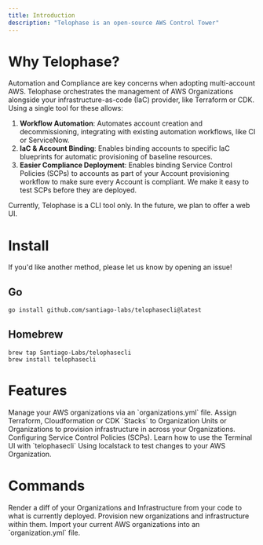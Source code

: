 ```yaml
---
title: Introduction
description: "Telophase is an open-source AWS Control Tower"
---
```


# Why Telophase?
Automation and Compliance are key concerns when adopting multi-account AWS. Telophase orchestrates the management of AWS Organizations alongside your infrastructure-as-code (IaC) provider, like Terraform or CDK. Using a single tool for these allows:
1. **Workflow Automation**: Automates account creation and decommissioning, integrating with existing automation workflows, like CI or ServiceNow.
2. **IaC & Account Binding**: Enables binding accounts to specific IaC blueprints for automatic provisioning of baseline resources.
3. **Easier Compliance Deployment**: Enables binding Service Control Policies (SCPs) to accounts as part of your Account provisioning workflow to make sure every Account is compliant. We make it easy to test SCPs before they are deployed.

Currently, Telophase is a CLI tool only. In the future, we plan to offer a web UI.

# Install
If you'd like another method, please let us know by opening an issue!

## Go
```bash
go install github.com/santiago-labs/telophasecli@latest
```

## Homebrew
```
brew tap Santiago-Labs/telophasecli
brew install telophasecli
```

# Features
<CardGroup cols={2}>
    <Card
        title="Manage AWS Organizations"
        icon="sitemap"
        href="/features/Manage-AWS-Organizations"
    >
      Manage your AWS organizations via an `organizations.yml` file.
    </Card>
    <Card
        title="Assign IaC Blueprints to Accounts"
        icon="hand-pointer"
        href="/features/Assign-IaC-Blueprints-To-Accounts"
    >
      Assign Terraform, Cloudformation or CDK `Stacks` to Organization Units or Organizations to provision infrastructure in across your Organizations.
    </Card>
    <Card
        title="Service Control Policies"
        icon="police-box"
        href="/features/scps"
    >
      Configuring Service Control Policies (SCPs).
    </Card>
    <Card
        title="Using the Terminal UI"
        icon="computer-classic"
        href="/features/tui"
    >
      Learn how to use the Terminal UI with `telophasecli`
    </Card>
    <Card
        title="Testing"
        icon="vial"
        href="/features/localstack"
    >
      Using localstack to test changes to your AWS Organization.
    </Card>
</CardGroup>

# Commands
<CardGroup cols={2}>
    <Card
        title="telophasecli diff"
        href="/commands/diff"
    >
      Render a diff of your Organizations and Infrastructure from your code to what is currently deployed. 
    </Card>
    <Card
        title="telophasecli deploy"
        href="/commands/deploy"
    >
      Provision new organizations and infrastructure within them.
    </Card>
        <Card
        title="Account Import"
        href="/commands/account-import"
    >
      Import your current AWS organizations into an `organization.yml` file.
    </Card>
</CardGroup>